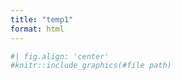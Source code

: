 ```yaml
---
title: "temp1"
format: html
---
```


```r
#| fig.align: 'center'
#knitr::include_graphics(#file path)
```

